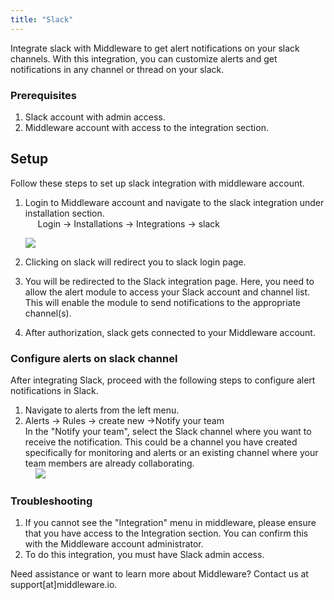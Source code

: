 ---
title: "Slack"
---
Integrate slack with Middleware to get alert notifications on your slack channels. With this integration, you can customize alerts and get notifications in any channel or thread on your slack.

### Prerequisites
1.  Slack account with admin access.
2.  Middleware account with access to the integration section.

Setup
-----
Follow these steps to set up slack integration with middleware account. 

1.  Login to Middleware account and navigate to the slack integration under installation section.\
         Login -> Installations -> Integrations -> slack

    <img src="/images/integration/sl1.png" />
2.  Clicking on slack will redirect you to slack login page.
3.  You will be redirected to the Slack integration page. Here, you need to allow the alert module to access your Slack account and channel list. This will enable the module to send notifications to the appropriate channel(s).
4.  After authorization, slack gets connected to your Middleware account.

### Configure alerts on slack channel
After integrating Slack, proceed with the following steps to configure alert notifications in Slack.

1.  Navigate to alerts from the left menu.
2.  Alerts -> Rules -> create new ->Notify your team\
    In the "Notify your team", select the Slack channel where you want to receive the notification. This could be a channel you have created specifically for monitoring and alerts or an existing channel where your team members are already collaborating.\
          <img src="/images/integration/sl2.png" />

### Troubleshooting
1.  If you cannot see the "Integration" menu in middleware, please ensure that you have access to the Integration section. You can confirm this with the Middleware account administrator.
2.  To do this integration, you must have Slack admin access.

<Note> Need assistance or want to learn more about Middleware? Contact us at support[at]middleware.io. </Note>